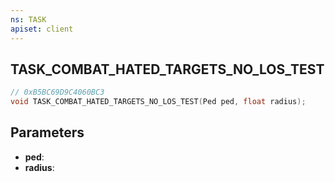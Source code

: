 ```yaml
---
ns: TASK
apiset: client
---
```

## TASK_COMBAT_HATED_TARGETS_NO_LOS_TEST

```c
// 0xB5BC69D9C4060BC3
void TASK_COMBAT_HATED_TARGETS_NO_LOS_TEST(Ped ped, float radius);
```


## Parameters
* **ped**:
* **radius**: